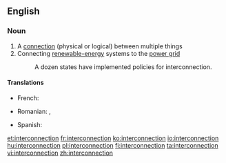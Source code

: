==English==
{{wikipedia}}
===Noun===
{{en-noun}}

# A [[connection]] (physical or logical) between multiple things
# Connecting [[renewable energy|renewable-energy]] systems to the [[w:power grid|power grid]] 
#: A dozen states have implemented policies for interconnection.
====Translations====
{{trans-top|A connection between multiple things}}
* French: {{t+|fr|interconnexion|f}}
{{trans-mid}}
* Romanian: {{t|ro|interconectare}}, {{t|ro|interconexiune}}
{{trans-bottom}}

{{trans-top|Connecting renewable-energy systems to the power grid}}
{{trans-mid}}
* Spanish: {{t|es|interconexión|f}}
{{trans-bottom}}

[[et:interconnection]]
[[fr:interconnection]]
[[ko:interconnection]]
[[io:interconnection]]
[[hu:interconnection]]
[[pl:interconnection]]
[[fi:interconnection]]
[[ta:interconnection]]
[[vi:interconnection]]
[[zh:interconnection]]